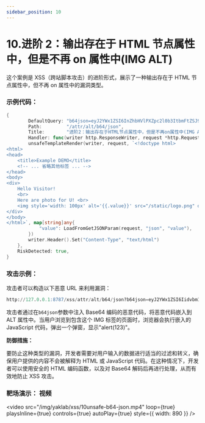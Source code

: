 ```yaml
---
sidebar_position: 10
---
```


# 10.进阶 2：输出存在于 HTML 节点属性中，但是不再 on 属性中(IMG ALT)

这个案例是 XSS（跨站脚本攻击）的进阶形式，展示了一种输出存在于 HTML 节点属性中，但不再 on 属性中的漏洞类型。

### 示例代码：

```Go
{
        DefaultQuery: "b64json=eyJ2YWx1ZSI6InZhbHVlPXZpc2l0b3ItbmFtZSJ9",
        Path:         "/attr/alt/b64/json",
        Title:        "进阶2：输出存在于HTML节点属性中，但是不再on属性中(IMG ALT)",
        Handler: func(writer http.ResponseWriter, request *http.Request) {
        unsafeTemplateRender(writer, request, `<!doctype html>
<html>
<head>
    <title>Example DEMO</title>
    <!-- ... 省略其他标签 ... -->
</head>
<body>
<div>
    Hello Visitor!
    <br>
    Here are photo for U! <br>
    <img style='width: 100px' alt='{{.value}}' src="/static/logo.png" onclick='javascript:alert("Welcome CLICK ME!")'/>
</div>
</body>
</html>`, map[string]any{
            "value": LoadFromGetJSONParam(request, "json", "value"),
        })
        writer.Header().Set("Content-Type", "text/html")
    },
    RiskDetected: true,
}
```

### 攻击示例：

攻击者可以构造以下恶意 URL 来利用漏洞：

```SQL
http://127.0.0.1:8787/xss/attr/alt/b64/json?b64json=eyJ2YWx1ZSI6Iidvbm1vdXNlb3Zlcj0nYWxlcnQoMTIzKSJ9
```

攻击者通过在`b64json`参数中注入 Base64 编码的恶意代码，将恶意代码嵌入到 ALT 属性中。当用户浏览到包含这个 IMG 标签的页面时，浏览器会执行嵌入的 JavaScript 代码，弹出一个弹窗，显示"alert(123)"。

**防御措施：**

要防止这种类型的漏洞，开发者需要对用户输入的数据进行适当的过滤和转义，确保用户提供的内容不会被解释为 HTML 或 JavaScript 代码。在这种情况下，开发者可以使用安全的 HTML 编码函数，以及对 Base64 解码后再进行处理，从而有效地防止 XSS 攻击。

### 靶场演示： 视频

<video
  src="/img/yaklab/xss/10unsafe-b64-json.mp4"
  loop={true}
  playsInline={true}
  controls={true}
  autoPlay={true}
  style={{ width: 890 }}
/>
